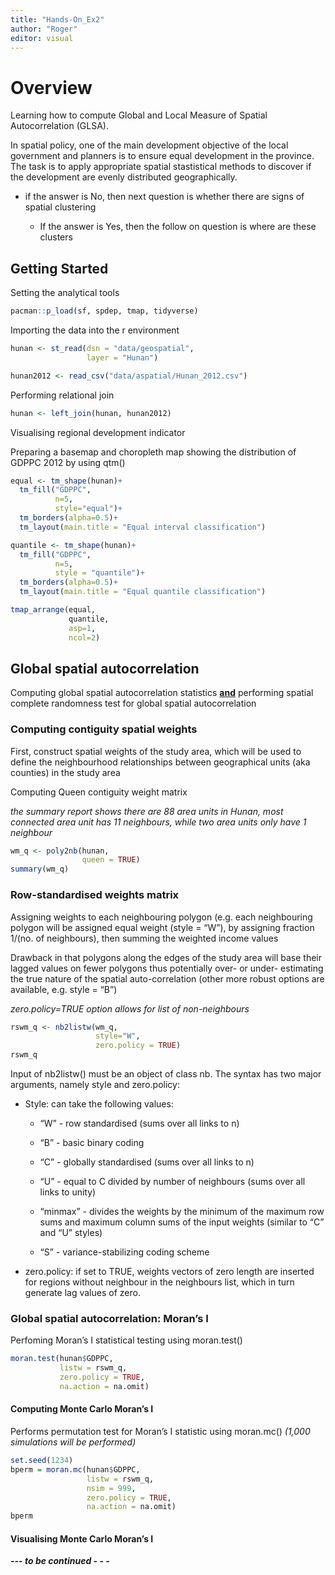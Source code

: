 ```yaml
---
title: "Hands-On_Ex2"
author: "Roger"
editor: visual
---
```


# Overview

Learning how to compute Global and Local Measure of Spatial Autocorrelation (GLSA).

In spatial policy, one of the main development objective of the local government and planners is to ensure equal development in the province. The task is to apply appropriate spatial stastistical methods to discover if the development are evenly distributed geographically.

-   if the answer is No, then next question is whether there are signs of spatial clustering

    -   If the answer is Yes, then the follow on question is where are these clusters

## Getting Started

Setting the analytical tools

```r
pacman::p_load(sf, spdep, tmap, tidyverse)
```

Importing the data into the r environment

```r
hunan <- st_read(dsn = "data/geospatial",
                 layer = "Hunan")
```

```r
hunan2012 <- read_csv("data/aspatial/Hunan_2012.csv")
```

Performing relational join

```r
hunan <- left_join(hunan, hunan2012)
```

Visualising regional development indicator

Preparing a basemap and choropleth map showing the distribution of GDPPC 2012 by using qtm()

```r
equal <- tm_shape(hunan)+
  tm_fill("GDPPC",
          n=5,
          style="equal")+
  tm_borders(alpha=0.5)+
  tm_layout(main.title = "Equal interval classification")

quantile <- tm_shape(hunan)+
  tm_fill("GDPPC",
          n=5,
          style = "quantile")+
  tm_borders(alpha=0.5)+
  tm_layout(main.title = "Equal quantile classification")

tmap_arrange(equal, 
             quantile,
             asp=1,
             ncol=2)
```

## Global spatial autocorrelation

Computing global spatial autocorrelation statistics [**and**]{.underline} performing spatial complete randomness test for global spatial autocorrelation

### Computing contiguity spatial weights

First, construct spatial weights of the study area, which will be used to define the neighbourhood relationships between geographical units (aka counties) in the study area

Computing Queen contiguity weight matrix

*the summary report shows there are 88 area units in Hunan, most connected area unit has 11 neighbours, while two area units only have 1 neighbour*

```r
wm_q <- poly2nb(hunan,
                queen = TRUE)
summary(wm_q)
```

### Row-standardised weights matrix

Assigning weights to each neighbouring polygon (e.g. each neighbouring polygon will be assigned equal weight (style = "W"), by assigning fraction 1/(no. of neighbours), then summing the weighted income values

Drawback in that polygons along the edges of the study area will base their lagged values on fewer polygons thus potentially over- or under- estimating the true nature of the spatial auto-correlation (other more robust options are available, e.g. style = "B")

*zero.policy=TRUE option allows for list of non-neighbours*

```r
rswm_q <- nb2listw(wm_q,
                   style="W",
                   zero.policy = TRUE)
rswm_q
```

Input of nb2listw() must be an object of class nb. The syntax has two major arguments, namely style and zero.policy:

-   Style: can take the following values:

    -   "W" - row standardised (sums over all links to n)

    -   "B" - basic binary coding

    -   "C" - globally standardised (sums over all links to n)

    -   "U" - equal to C divided by number of neighbours (sums over all links to unity)

    -   "minmax" - divides the weights by the minimum of the maximum row sums and maximum column sums of the input weights (similar to "C" and "U" styles)

    -   "S" - variance-stabilizing coding scheme

-   zero.policy: if set to TRUE, weights vectors of zero length are inserted for regions without neighbour in the neighbours list, which in turn generate lag values of zero.

### Global spatial autocorrelation: Moran's I

Perfoming Moran's I statistical testing using moran.test()

```r
moran.test(hunan$GDPPC,
           listw = rswm_q,
           zero.policy = TRUE,
           na.action = na.omit)
```

#### Computing Monte Carlo Moran's I

Performs permutation test for Moran's I statistic using moran.mc() *(1,000 simulations will be performed)*

```r
set.seed(1234)
bperm = moran.mc(hunan$GDPPC,
                 listw = rswm_q,
                 nsim = 999,
                 zero.policy = TRUE,
                 na.action = na.omit)
bperm
```

#### Visualising Monte Carlo Moran's I

***\-\-- to be continued - - -***
